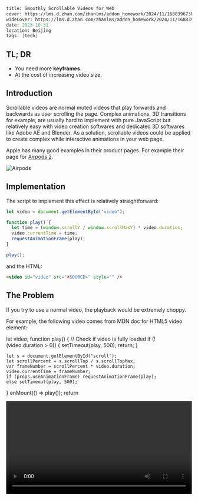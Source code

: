 ```meta
title: Smoothly Scrollable Videos for Web
cover: https://lms.d.zhan.com/zhanlms/addon_homework/2024/11/1688396730b4a059ec3/kvblurred.webp
wideCover: https://lms.d.zhan.com/zhanlms/addon_homework/2024/11/1688396730b4a059ec3/kvblurred.webp
date: 2023-10-31
location: Beijing
tags: [tech]
```


## TL; DR

- You need more **keyframes**.
- At the cost of increasing video size.

## Introduction

Scrollable videos are normal muted videos that play forwards and backwards as user scrolling the page. Complex animations, 3D transitions for example, are usually hard to implement with pure JavaScript but relatively easy with video creation softwares and dedicated 3D softwares like Adobe AE and Blender. As a solution, scrollable videos could be applied to create complex while interactive animations in your web page.

Apple has many good examples in their product pages. For example their page for [Airpods 2](https://www.apple.com/airpods-pro/).

![Airpods](https://lms.d.zhan.com/zhanlms/addon_homework/2023/10/11238696540efea02daf/apple.gif)

## Implementation

The script to implement this effect is relatively straightforward:

```js
let video = document.getElementById("video");

function play() {
  let time = (window.scrollY / window.scrollMaxY) * video.duration;
  video.currentTime = time;
  requestAnimationFrame(play);
}

play();
```

and the HTML:

```html
<video id="video" src="<SOURCE>" style="" />
```

## The Problem

If you try to use a normal video, the playback would be extremely choppy.

For example, the following video comes from MDN doc for HTML5 video element:

  let video;
  function play() {
    // Check if video is fully loaded
    if (!(video.duration > 0)) {
      setTimeout(play, 500);
      return;
    }

    let s = document.getElementById("scroll");
    let scrollPercent = s.scrollTop / s.scrollTopMax;
    var frameNumber = scrollPercent * video.duration;
    video.currentTime = frameNumber;
    if (props.useAnimationFrame) requestAnimationFrame(play);
    else setTimeout(play, 500);

}
onMount(() => play());
return <div style="height: 300vh;">

  <video ref={video} src={props.src} class="rounded-xl" style="max-width: 100%; width: 100%; position: sticky; top: 5rem;"></video>
</div>;
};

<Vid src="https://interactive-examples.mdn.mozilla.net/media/cc0-videos/flower.mp4" />

Simply put, this is intended behavior, as the video is not designed to be played in this way.

## Keyframes

mp4 and webm videos are designed to be played in a linear fashion.

In order to save space, the video is encoded with keyframes. The frames in between keyframes are encoded as the difference between the keyframes.
When you seek to a point in the video, the player must decode the keyframe and all the frames in between to get to the point you want to watch.

In order to make the video scroll smoothly, you need to add more keyframes (which will increase the size of the video).

With ffmpeg, you can achieve this with the following command:

```bash
ffmpeg -i <INPUT> -c:v libx264 -x264-params keyint=15 <OUTPUT>
```

In which `keyint` is the number of frames between keyframes. The lower the number, the more keyframes you will have.

For example, with `keyint=1`, the above example now scrolls smoothly:

<Vid
  src="https://lms.d.zhan.com/zhanlms/addon_homework/2024/11/2142295672f35e7aab4f/out.mp4"
  useAnimationFrame
/>

## See Also

- [ScrollyVideo.js](https://scrollyvideo.js.org/)
- [Stack Overflow Question](https://stackoverflow.com/questions/51371160/how-to-use-ffmpeg-to-make-an-html5-webm-video-scroll-smoothly)
- [Video Help Thread](https://forum.videohelp.com/threads/389787-Using-ffmpeg-to-make-an-html5-webm-video-scroll-smoothly)
- [Codepen Example](https://codepen.io/marduklien/pen/MdvdEG)
